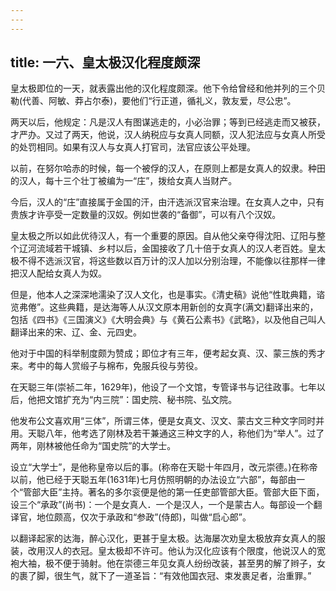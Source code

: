```yaml
---
---
---
```

title: 一六、皇太极汉化程度颇深
---



皇太极即位的一天，就表露出他的汉化程度颇深。他下令给曾经和他并列的三个贝勒(代善、阿敏、莽占尔泰)，要他们“行正道，循礼义，敦友爱，尽公忠”。

两天以后，他规定：凡是汉人有图谋逃走的，小必治罪；等到已经逃走而又被获，才严办。又过了两天，他说，汉人纳税应与女真人同额，汉人犯法应与女真人所受的处罚相同。如果有汉人与女真人打官司，法官应该公平处理。

以前，在努尔哈赤的时候，每一个被俘的汉人，在原则上都是女真人的奴隶。种田的汉人，每十三个壮丁被编为一“庄”，拨给女真人当财产。

今后，汉人的“庄”直接属于金国的汗，由汗选派汉官来治理。在女真人之中，只有贵族才许亭受一定数量的汉奴。例如世袭的“备御”，可以有八个汉奴。

皇太极之所以如此优待汉人，有一个重要的原因。自从他父亲夺得沈阳、辽阳与整个辽河流域若干城镇、乡村以后，金国接收了几十倍于女真人的汉人老百姓。皇太极不得不选派汉官，将这些数以百万计的汉人加以分别治理，不能像以往那样一律把汉人配给女真人为奴。

但是，他本人之深深地濡染了汉人文化，也是事实。《清史稿》说他“性耽典籍，谘览弗倦”。这些典籍，是达海等人从汉文原本用新创的女真字(满文)翻译出来的，包括《四书》《三国演义》《大明会典》与《黄石公素书》《武略》，以及他自己叫人翻译出来的宋、辽、金、元四史。

他对于中国的科举制度颇为赞成；即位才有三年，便考起女真、汉、蒙三族的秀才来。考中的每人赏缎子与棉布，免服兵役与劳役。

在天聪三年(崇祯二年，1629年)，他设了一个文馆，专管译书与记往政事。七年以后，他把文馆扩充为“内三院”：国史院、秘书院、弘文院。

他发布公文喜欢用“三体”，所谓三体，便是女真文、汉文、蒙古文三种文字同时并用。天聪八年，他考选了刚林及若干兼通这三种文字的人，称他们为“举人”。过了两年，刚林被他任命为“国史院”的大学士。

设立“大学士”，是他称皇帝以后的事。(称帝在天聪十年四月，改元崇德。)在称帝以前，他已经于天聪五年(1631年)七月仿照明朝的办法设立“六部”，每部由一个“管部大臣”主持。著名的多尔衮便是他的第一任吏部管部大臣。管部大臣下面，设三个“承政”(尚书)：一个是女真人．一个是汉人，一个是蒙古人。每部设一个翻译官，地位颇高，仅次于承政和“参政”(侍郎)，叫做“启心郎”。

以翻译起家的达海，醉心汉化，更甚于皇太极。达海屡次劝皇太极放弃女真人的服装，改用汉人的衣冠。皇太极却不许可。他认为汉化应该有个限度，他说汉人的宽袍大袖，极不便于骑射。他在崇德三年见女真人纷纷改装，甚至男的解了辫子，女的裹了脚，很生气，就下了一道圣旨：“有效他国衣冠、束发裹足者，治重罪。”